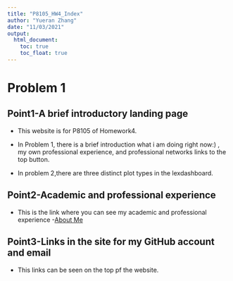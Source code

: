 ```yaml
---
title: "P8105_HW4_Index"
author: "Yueran Zhang"
date: "11/03/2021"
output: 
  html_document:
    toc: true
    toc_float: true
---
```


# Problem 1

## Point1-A brief introductory landing page

- This website is for P8105 of Homework4.
- In Problem 1, there is a brief introduction what i am doing right now:) , my own professional experience, and professional networks links to the top button.

- In problem 2,there are three distinct plot types in the lexdashboard.


## Point2-Academic and professional experience 

- This is the link where you can see my academic and professional experience
-[About Me](about.html)


## Point3-Links in the site  for my GitHub account and email

- This links can be seen on the top pf the website.

